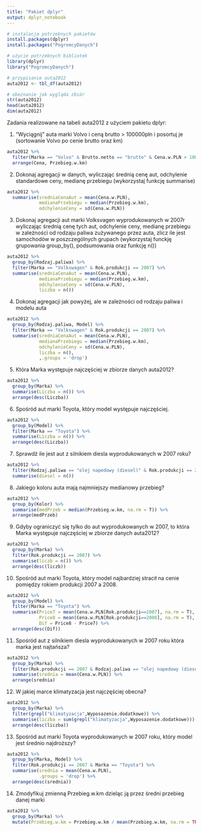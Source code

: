 ```yaml
---
title: "Pakiet dplyr"
output: dplyr_notebook
---
```


```r
# instalacja potrzebnych pakietów
install.packages(dplyr)
install.packages("PogromcyDanych")
```


```r
# użycie potrzebnych bibliotek
library(dplyr)
library("PogromcyDanych")
```


```r
# przypisanie auta2012
auta2012 <- tbl_df(auta2012)
```


```r
# obeznanie jak wygląda zbiór
str(auta2012) 
head(auta2012)
dim(auta2012)
```



Zadania realizowane na tabeli auta2012 z użyciem pakietu dplyr:


1. "Wyciągnij" auta marki Volvo i ceną brutto > 100000pln i posortuj je (sortowanie Volvo po cenie brutto oraz km)  

```r
auta2012 %>%
  filter(Marka == "Volvo" & Brutto.netto == "brutto" & Cena.w.PLN > 100000) %>%
  arrange(Cena, Przebieg.w.km)
```

2. Dokonaj agregacji w danych, wyliczając średnią cenę aut, odchylenie standardowe ceny, medianę przebiegu (wykorzystaj funkcję summarise)
```r
auta2012 %>%
  summarise(sredniaCenaAut = mean(Cena.w.PLN),
            medianaPrzebiegu = median(Przebieg.w.km),
            odchylenieCeny = sd(Cena.w.PLN))
```

3. Dokonaj agregacji aut marki Volksvagen wyprodukowanych w 2007r wyliczając średnią cenę tych aut, odchylenie ceny, medianę przebiegu w zależności od rodzaju paliwa zużywanego przez auta, zlicz ile jest samochodów w poszczególnych grupach (wykorzystaj funckję grupowania group_by(), podsumowania oraz funkcję n())  
```r
auta2012 %>%
  group_by(Rodzaj.paliwa) %>%
  filter(Marka == "Volkswagen" & Rok.produkcji == 2007) %>%
  summarise(sredniaCenaAut = mean(Cena.w.PLN),
            medianaPrzebiegu = median(Przebieg.w.km),
            odchylenieCeny = sd(Cena.w.PLN),
            liczba = n())
```

4. Dokonaj agregacji jak powyżej, ale w zależności od rodzaju paliwa i modelu auta
```r
auta2012 %>%
  group_by(Rodzaj.paliwa, Model) %>%
  filter(Marka == "Volkswagen" & Rok.produkcji == 2007) %>%
  summarise(sredniaCenaAut = mean(Cena.w.PLN),
            medianaPrzebiegu = median(Przebieg.w.km),
            odchylenieCeny = sd(Cena.w.PLN),
            liczba = n(),
            ,.groups = 'drop')
```

5. Która Marka występuje najczęściej w zbiorze danych auta2012?
```r
auta2012 %>%
  group_by(Marka) %>%
  summarise(Liczba = n()) %>%
  arrange(desc(Liczba))
```

6. Spośród aut marki Toyota, który model występuje najczęściej.
```r
auta2012 %>%
  group_by(Model) %>%
  filter(Marka == "Toyota") %>%
  summarise(Liczba = n()) %>%
  arrange(desc(Liczba))
```

7. Sprawdź ile jest aut z silnikiem diesla wyprodukowanych w 2007 roku?
```r
auta2012 %>%
  filter(Rodzaj.paliwa == "olej napedowy (diesel)" & Rok.produkcji == 2007) %>%
  summarise(diesel = n())
```

8. Jakiego koloru auta mają najmniejszy medianowy przebieg?
```r
auta2012 %>%
  group_by(Kolor) %>%
  summarise(medPrzeb = median(Przebieg.w.km, na.rm = T)) %>%
  arrange(medPrzeb)
```

9. Gdyby ograniczyć się tylko do aut wyprodukowanych w 2007, to która Marka występuje najczęściej w zbiorze danych auta2012?  
```r
auta2012 %>%
  group_by(Marka) %>%
  filter(Rok.produkcji == 2007) %>%
  summarise(liczb = n()) %>%
  arrange(desc(liczb))
```

10. Spośród aut marki Toyota, który model najbardziej stracił na cenie pomiędzy rokiem produkcji 2007 a 2008. 
```r
auta2012 %>%
  group_by(Model) %>%
  filter(Marka == "Toyota") %>%
  summarise(Price7 = mean(Cena.w.PLN[Rok.produkcji==2007], na.rm = T),
            Price8 = mean(Cena.w.PLN[Rok.produkcji==2008], na.rm = T),
            Dif = Price8 - Price7) %>%
  arrange(desc(Dif))
```

11. Spośród aut z silnikiem diesla wyprodukowanych w 2007 roku która marka jest najtańsza?
```r
auta2012 %>%
  group_by(Marka) %>%
  filter(Rok.produkcji == 2007 & Rodzaj.paliwa == "olej napedowy (diesel)") %>%
  summarise(srednia = mean(Cena.w.PLN)) %>%
  arrange(srednia)
```

12. W jakiej marce klimatyzacja jest najczęściej obecna?
```r
auta2012 %>%
  group_by(Marka) %>%
  filter(grepl("klimatyzacja",Wyposazenie.dodatkowe)) %>%
  summarise(liczba = sum(grepl("klimatyzacja",Wyposazenie.dodatkowe))) %>%
  arrange(desc(liczba))
```

13. Spośród aut marki Toyota wyprodukowanych w 2007 roku, który model jest średnio najdroższy?
```r
auta2012 %>%
  group_by(Marka, Model) %>%
  filter(Rok.produkcji == 2007 & Marka == "Toyota") %>%
  summarise(srednia = mean(Cena.w.PLN),
            .groups = 'drop') %>%
  arrange(desc(srednia))
```

14. Zmodyfikuj zmienną Przebieg.w.km dzieląc ją przez średni przebieg danej marki

```r
auta2012 %>%
  group_by(Marka) %>%
  mutate(Przebieg.w.km = Przebieg.w.km / mean(Przebieg.w.km, na.rm = TRUE))
```